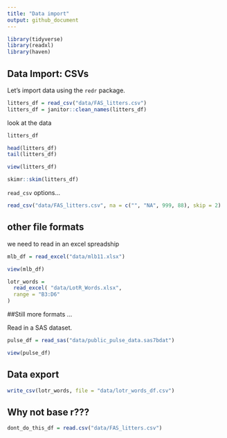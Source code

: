 ```yaml
---
title: "Data import"
output: github_document
---
```


```r
library(tidyverse)
library(readxl)
library(haven)
```



## Data Import: CSVs

Let's import data using the `redr` package.

```r
litters_df = read_csv("data/FAS_litters.csv")
litters_df = janitor::clean_names(litters_df)
```


look at the data

```r
litters_df

head(litters_df)
tail(litters_df)
```


```r
view(litters_df)
```


```r
skimr::skim(litters_df)
```




`read_csv` options...

```r
read_csv("data/FAS_litters.csv", na = c("", "NA", 999, 88), skip = 2)
```


## other file formats 

we need to read in an excel spreadship

```r
mlb_df = read_excel("data/mlb11.xlsx")
```


```r
view(mlb_df)
```


```r
lotr_words = 
  read_excel( "data/LotR_Words.xlsx",
  range = "B3:D6"
)
```


##Still more formats ...

Read in a SAS dataset.

```r
pulse_df = read_sas("data/public_pulse_data.sas7bdat")
```

```r
view(pulse_df)
```

## Data export

```r
write_csv(lotr_words, file = "data/lotr_words_df.csv")
```

## Why not base r???

```r
dont_do_this_df = read.csv("data/FAS_litters.csv")
```




